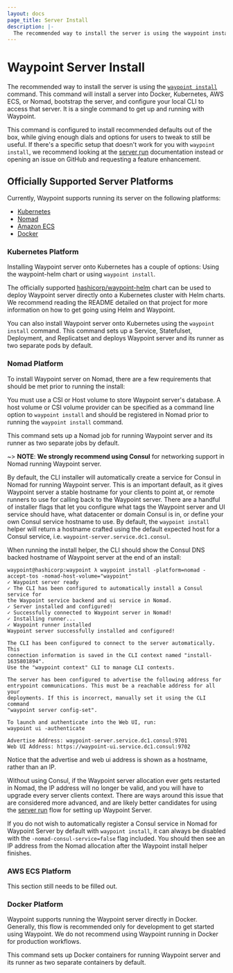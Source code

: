 ```yaml
---
layout: docs
page_title: Server Install
description: |-
  The recommended way to install the server is using the waypoint install command. This command will install a server into Docker, Kubernetes, AWS ECS, or Nomad, bootstrap the server, and configure your local CLI to access that server. It is a single command to get up and running with Waypoint.
---
```


# Waypoint Server Install

The recommended way to install the server is using the
[`waypoint install`](/commands/install) command.
This command will install a server into Docker, Kubernetes, AWS ECS, or Nomad,
bootstrap the server, and configure your local CLI to access that server.
It is a single command to get up and running with Waypoint.

This command is configured to install recommended defaults out of the box, while
giving enough dials and options for users to tweak to still be useful. If there's
a specific setup that doesn't work for you with `waypoint install`, we recommend
looking at the [server run](/docs/server/run) documentation instead or opening
an issue on GitHub and requesting a feature enhancement.

## Officially Supported Server Platforms

Currently, Waypoint supports running its server on the following platforms:

- [Kubernetes](/docs/server/install#kubernetes-platform)
- [Nomad](/docs/server/install#nomad-platform)
- [Amazon ECS](/docs/server/install#aws-ecs-platform)
- [Docker](/docs/server/install#docker-platform)

### Kubernetes Platform

Installing Waypoint server onto Kubernetes has a couple of options: Using the
waypoint-helm chart or using `waypoint install`.

The officially supported [hashicorp/waypoint-helm](https://github.com/hashicorp/waypoint-helm)
chart can be used to deploy Waypoint server directly onto a Kubernetes cluster with Helm charts.
We recommend reading the README detailed on that project for more information on
how to get going using Helm and Waypoint.

You can also install Waypoint server onto Kubernetes using the `waypoint install`
command. This command sets up a Service, Statefulset, Deployment, and Replicatset
and deploys Waypoint server and its runner as two separate pods by default.

### Nomad Platform

To install Waypoint server on Nomad, there are a few requirements that should be
met prior to running the install:

You must use a CSI or Host volume to store Waypoint server's database. A host volume
or CSI volume provider can be specified as a command line option to `waypoint install` and
should be registered in Nomad prior to running the `waypoint install` command.

This command sets up a Nomad job for running Waypoint server and its
runner as two separate jobs by default.

~> **NOTE**: **We strongly recommend using Consul** for networking support in Nomad running Waypoint server.

By default, the CLI installer will automatically create a service for Consul in
Nomad for running Waypoint server. This is an important default, as it gives
Waypoint server a stable hostname for your clients to point at, or remote
runners to use for calling back to the Waypoint server. There are a handful of
installer flags that let you configure what tags the Waypoint server and UI
service should have, what datacenter or domain Consul is in, or
define your own Consul service hostname to use. By default, the
`waypoint install` helper will return a hostname crafted using the default
expected host for a Consul service, i.e. `waypoint-server.service.dc1.consul`.

When running the install helper, the CLI should show the Consul DNS backed hostname of Waypoint
server at the end of an install:

```shell
waypoint@hashicorp:waypoint λ waypoint install -platform=nomad -accept-tos -nomad-host-volume="waypoint"
✓ Waypoint server ready
✓ The CLI has been configured to automatically install a Consul service for
the Waypoint service backend and ui service in Nomad.
✓ Server installed and configured!
✓ Successfully connected to Waypoint server in Nomad!
✓ Installing runner...
✓ Waypoint runner installed
Waypoint server successfully installed and configured!

The CLI has been configured to connect to the server automatically. This
connection information is saved in the CLI context named "install-1635801894".
Use the "waypoint context" CLI to manage CLI contexts.

The server has been configured to advertise the following address for
entrypoint communications. This must be a reachable address for all your
deployments. If this is incorrect, manually set it using the CLI command
"waypoint server config-set".

To launch and authenticate into the Web UI, run:
waypoint ui -authenticate

Advertise Address: waypoint-server.service.dc1.consul:9701
Web UI Address: https://waypoint-ui.service.dc1.consul:9702
```

Notice that the advertise and web ui address is shown as a hostname, rather than an IP.

Without using Consul, if the Waypoint server allocation ever gets restarted in Nomad, the IP
address will no longer be valid, and you will have to upgrade every server clients context.
There are ways around this issue that are considered more advanced, and are likely
better candidates for using the [server run](/docs/server/run) flow for setting
up Waypoint Server.

If you do not wish to automatically register a Consul service in Nomad for
Waypoint Server by default with `waypoint install`, it can always be disabled
with the `-nomad-consul-service=false` flag included. You should then see
an IP address from the Nomad allocation after the Waypoint install helper finishes.

### AWS ECS Platform

This section still needs to be filled out.

### Docker Platform

Waypoint supports running the Waypoint server directly in Docker. Generally, this flow
is recommended only for development to get started using Waypoint. We do not
recommend using Waypoint running in Docker for production workflows.

This command sets up Docker containers for running Waypoint server and its
runner as two separate containers by default.
